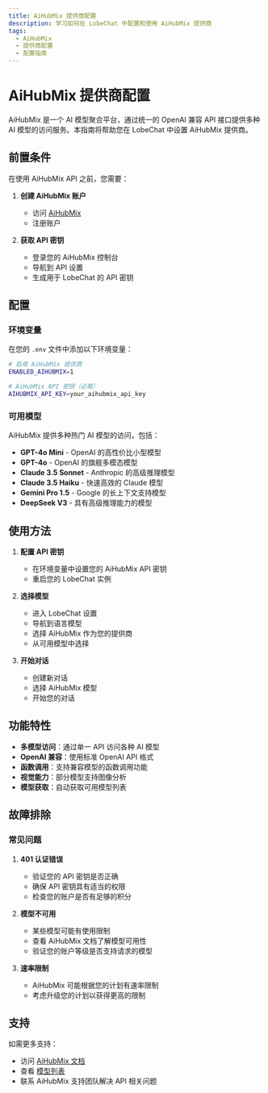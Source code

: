 ```yaml
---
title: AiHubMix 提供商配置
description: 学习如何在 LobeChat 中配置和使用 AiHubMix 提供商
tags:
  - AiHubMix
  - 提供商配置
  - 配置指南
---
```


# AiHubMix 提供商配置

AiHubMix 是一个 AI 模型聚合平台，通过统一的 OpenAI 兼容 API 接口提供多种 AI 模型的访问服务。本指南将帮助您在 LobeChat 中设置 AiHubMix 提供商。

## 前置条件

在使用 AiHubMix API 之前，您需要：

1. **创建 AiHubMix 账户**
   - 访问 [AiHubMix](https://lobe.li/MZmv94N)
   - 注册账户

2. **获取 API 密钥**
   - 登录您的 AiHubMix 控制台
   - 导航到 API 设置
   - 生成用于 LobeChat 的 API 密钥

## 配置

### 环境变量

在您的 `.env` 文件中添加以下环境变量：

```bash
# 启用 AiHubMix 提供商
ENABLED_AIHUBMIX=1

# AiHubMix API 密钥（必需）
AIHUBMIX_API_KEY=your_aihubmix_api_key
```

### 可用模型

AiHubMix 提供多种热门 AI 模型的访问，包括：

- **GPT-4o Mini** - OpenAI 的高性价比小型模型
- **GPT-4o** - OpenAI 的旗舰多模态模型
- **Claude 3.5 Sonnet** - Anthropic 的高级推理模型
- **Claude 3.5 Haiku** - 快速高效的 Claude 模型
- **Gemini Pro 1.5** - Google 的长上下文支持模型
- **DeepSeek V3** - 具有高级推理能力的模型

## 使用方法

1. **配置 API 密钥**
   - 在环境变量中设置您的 AiHubMix API 密钥
   - 重启您的 LobeChat 实例

2. **选择模型**
   - 进入 LobeChat 设置
   - 导航到语言模型
   - 选择 AiHubMix 作为您的提供商
   - 从可用模型中选择

3. **开始对话**
   - 创建新对话
   - 选择 AiHubMix 模型
   - 开始您的对话

## 功能特性

- **多模型访问**：通过单一 API 访问各种 AI 模型
- **OpenAI 兼容**：使用标准 OpenAI API 格式
- **函数调用**：支持兼容模型的函数调用功能
- **视觉能力**：部分模型支持图像分析
- **模型获取**：自动获取可用模型列表

## 故障排除

### 常见问题

1. **401 认证错误**
   - 验证您的 API 密钥是否正确
   - 确保 API 密钥具有适当的权限
   - 检查您的账户是否有足够的积分

2. **模型不可用**
   - 某些模型可能有使用限制
   - 查看 AiHubMix 文档了解模型可用性
   - 验证您的账户等级是否支持请求的模型

3. **速率限制**
   - AiHubMix 可能根据您的计划有速率限制
   - 考虑升级您的计划以获得更高的限制

## 支持

如需更多支持：

- 访问 [AiHubMix 文档](https://docs.aihubmix.com/)
- 查看 [模型列表](https://docs.aihubmix.com/cn/api/Model-List)
- 联系 AiHubMix 支持团队解决 API 相关问题
